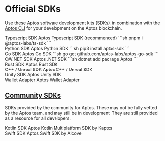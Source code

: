 
# Official SDKs
Use these Aptos software development kits (SDKs), in combination with the [Aptos CLI](cli.mdx) for your development on the Aptos blockchain.

<Cards className="xl:grid-cols-2">
  <Card href="./sdks/ts-sdk" className="flex flex-row gap-4">
    <Card.Image src="https://upload.wikimedia.org/wikipedia/commons/thumb/4/4c/Typescript_logo_2020.svg/2048px-Typescript_logo_2020.svg.png" />
    <div className="flex flex-col gap-2">
      <Card.Title>Typescript SDK</Card.Title>
      <Card.Description>
        Aptos Typescript SDK (recommended)
        ```sh
        pnpm i @aptos-labs/ts-sdk
        ```
      </Card.Description>
    </div>
  </Card>
  <Card href="./sdks/python-sdk" className="flex flex-row gap-4">
    <Card.Image src="https://upload.wikimedia.org/wikipedia/commons/archive/c/c3/20220730085403%21Python-logo-notext.svg" />
    <div className="flex flex-col gap-2">
      <Card.Title>Python SDK</Card.Title>
      <Card.Description>
        Aptos Python SDK
        ```sh
        pip3 install aptos-sdk
        ```
      </Card.Description>
    </div>
  </Card>
  <Card href="./sdks/go-sdk" className="flex flex-row gap-4">
    <Card.Image src="https://go.dev/blog/go-brand/Go-Logo/PNG/Go-Logo_Blue.png" />
    <div className="flex flex-col gap-2">
      <Card.Title>Go SDK</Card.Title>
      <Card.Description>
      Aptos Go SDK
      ```sh
      go get github.com/aptos-labs/aptos-go-sdk
      ```
      </Card.Description>
    </div>
  </Card>
  <Card href="./sdks/dotnet-sdk" className="flex flex-row gap-4">
    <Card.Image src="https://upload.wikimedia.org/wikipedia/commons/thumb/7/7d/Microsoft_.NET_logo.svg/800px-Microsoft_.NET_logo.svg.png" />
    <div className="flex flex-col gap-2">
      <Card.Title>C#/.NET SDK</Card.Title>
      <Card.Description>
        Aptos .NET SDK
        ```sh
        dotnet add package Aptos
        ```
      </Card.Description>
    </div>
  </Card>
  <Card href="./sdks/rust-sdk" className="flex flex-row gap-4">
    <Card.Image className="dark:invert" src="https://upload.wikimedia.org/wikipedia/commons/d/d5/Rust_programming_language_black_logo.svg" />
    <div className="flex flex-col gap-2">
      <Card.Title>Rust SDK</Card.Title>
      <Card.Description>Aptos Rust SDK</Card.Description>
    </div>
  </Card>
  <Card href="./sdks/cpp-sdk" className="flex flex-row gap-4">
    <Card.Image className="object-contain" src="https://upload.wikimedia.org/wikipedia/commons/1/18/ISO_C%2B%2B_Logo.svg" />
    <div className="flex flex-col gap-2">
      <Card.Title>C++ / Unreal SDK</Card.Title>
      <Card.Description>Aptos C++ / Unreal SDK</Card.Description>
    </div>
  </Card>
  <Card href="./sdks/unity-sdk" className="flex flex-row gap-4">
    <Card.Image src="https://cdn-icons-png.freepik.com/512/5969/5969346.png" />
    <div className="flex flex-col gap-2">
      <Card.Title>Unity SDK</Card.Title>
      <Card.Description>Aptos Unity SDK</Card.Description>
    </div>
  </Card>
  <Card href="./sdks/wallet-adapter" className="flex flex-row gap-4">
    <Card.Image src="/docs/wallet-adapter.svg" className="dark:invert" />
    <div className="flex flex-col gap-2">
      <Card.Title>Wallet Adapter</Card.Title>
      <Card.Description>
        Aptos Wallet Adapter
      </Card.Description>
    </div>
  </Card>
</Cards>

## [Community SDKs](./sdks/community-sdks.mdx)

SDKs provided by the community for Aptos.  These may not be fully vetted by the
Aptos team, and may still be in development. They are still provided as a
resource for all developers.

<Cards className="xl:grid-cols-2">
  <Card href="./sdks/community-sdks/kotlin-sdk" className="flex flex-row gap-4">
    <Card.Image className="object-contain" src="https://upload.wikimedia.org/wikipedia/commons/3/37/Kotlin_Icon_2021.svg" />
    <div className="flex flex-col gap-2">
      <Card.Title>Kotlin SDK</Card.Title>
      <Card.Description>
        Aptos Kotlin Multiplatform SDK by Kaptos
      </Card.Description>
    </div>
  </Card>
  <Card href="./sdks/community-sdks/swift-sdk" classname="flex flex-row gap-4">
    <Card.Image classname="object-contain" src="https://developer.apple.com/swift/images/swift-og.png" />
    <div className="flex flex-col gap-2">
      <Card.Title>Swift SDK</Card.Title>
      <Card.Description>
        Aptos Swift SDK by Alcove
      </Card.Description>
    </div>
  </Card>
</Cards>
